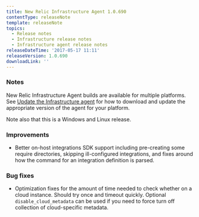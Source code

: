 ```yaml
---
title: New Relic Infrastructure Agent 1.0.690
contentType: releaseNote
template: releaseNote
topics:
  - Release notes
  - Infrastructure release notes
  - Infrastructure agent release notes
releaseDateTime: '2017-05-17 11:11'
releaseVersion: 1.0.690
downloadLink: ''
---
```


### Notes

New Relic Infrastructure Agent builds are available for multiple platforms. See [Update the Infrastructure agent](https://docs.newrelic.com/docs/infrastructure/new-relic-infrastructure/installation/update-infrastructure-agent) for how to download and update the appropriate version of the agent for your platform.

Note also that this is a Windows and Linux release.

### Improvements

* Better on-host integrations SDK support including pre-creating some require directories, skipping ill-configured integrations, and fixes around how the command for an integration definition is parsed.

### Bug fixes

* Optimization fixes for the amount of time needed to check whether on a cloud instance. Should try once and timeout quickly. Optional `disable_cloud_metadata` can be used if you need to force turn off collection of cloud-specific metadata.
